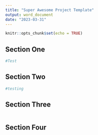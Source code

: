 ```yaml
---
title: "Super Awesome Project Template"
output: word_document
date: "2023-03-31"
---
```


```r
knitr::opts_chunk$set(echo = TRUE)
```

## Section One

```r
#Test
```


## Section Two

```r
#testing
```

## Section Three

```r

```



## Section Four

```r

```